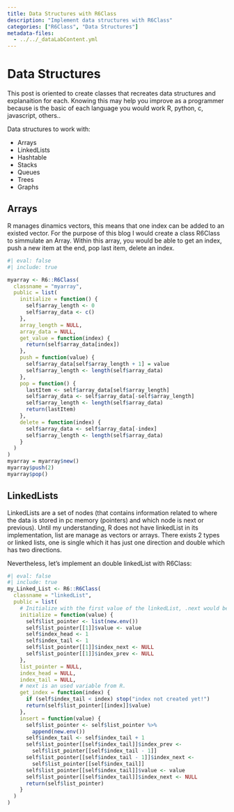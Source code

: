 ```yaml
---
title: Data Structures with R6Class
description: "Implement data structures with R6Class" 
categories: ["R6Class", "Data Structures"]
metadata-files: 
  - ../../_dataLabContent.yml
---
```


# Data Structures

This post is oriented to create classes that recreates data structures and
explanaition for each. Knowing this may help you improve as a programmer because
is the basic of each language you would work R, python, c, javascript, others..

Data structures to work with:

 -    Arrays
 -    LinkedLists
 -    Hashtable
 -    Stacks
 -    Queues
 -    Trees
 -    Graphs


::: {.panel-tabset}
## Arrays

R manages dinamics vectors, this means that one index can be added to an existed
vector. For the purpose of this blog I would create a class R6Class to simmulate
an Array. Within this array, you would be able to get an index, push a new item
at the end, pop last item, delete an index.

```r
#| eval: false
#| include: true 

myarray <- R6::R6Class(
  classname = "myarray",
  public = list(
    initialize = function() {
      self$array_length <- 0
      self$array_data <- c()
    },
    array_length = NULL,
    array_data = NULL,
    get_value = function(index) {
      return(self$array_data[index])
    },
    push = function(value) {
      self$array_data[self$array_length + 1] = value
      self$array_length <- length(self$array_data)
    },
    pop = function() {
      lastItem <- self$array_data[self$array_length]
      self$array_data <- self$array_data[-self$array_length]
      self$array_length <- length(self$array_data)
      return(lastItem)
    },
    delete = function(index) {
      self$array_data <- self$array_data[-index]
      self$array_length <- length(self$array_data)
    }
  )
)
myarray = myarray$new()
myarray$push(2)
myarray$pop()
```

## LinkedLists

LinkedLists are a set of nodes (that contains information related to where the data
is stored in pc memory (pointers) and which node is next or previous).
Until my understanding, R does not have linkedList in its implementation, list
are manage as vectors or arrays.
There exists 2 types or linked lists, one is single which it has just one
direction and double which has two directions.

Nevertheless, let's implement an double linkedList with R6Class:

```r
#| eval: false
#| include: true 
my_Linked_List <- R6::R6Class(
  classname = "linkedList",
  public = list(
    # Initialize with the first value of the linkedList, .next would be NULL
    initialize = function(value) {
      self$list_pointer <- list(new.env())
      self$list_pointer[[1]]$value <- value
      self$index_head <- 1
      self$index_tail <- 1
      self$list_pointer[[1]]$index_next <- NULL
      self$list_pointer[[1]]$index_prev <- NULL
    },
    list_pointer = NULL,
    index_head = NULL,
    index_tail = NULL,
    # next is an used variable from R.
    get_index = function(index) {
      if (self$index_tail < index) stop("index not created yet!")
      return(self$list_pointer[[index]]$value)
    },
    insert = function(value) {
      self$list_pointer <- self$list_pointer %>%
        append(new.env())
      self$index_tail <- self$index_tail + 1
      self$list_pointer[[self$index_tail]]$index_prev <-
        self$list_pointer[[self$index_tail - 1]]
      self$list_pointer[[self$index_tail - 1]]$index_next <-
        self$list_pointer[[self$index_tail]]
      self$list_pointer[[self$index_tail]]$value <- value
      self$list_pointer[[self$index_tail]]$index_next <- NULL
      return(self$list_pointer)
    }
  )
)
```
:::